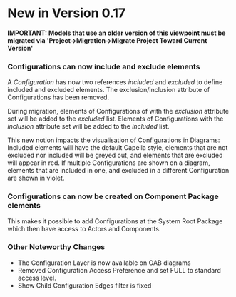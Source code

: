 <!--
  Copyright (c) 2018 THALES GLOBAL SERVICES.
  All rights reserved. This program and the accompanying materials
  are made available under the terms of the Eclipse Public License v1.0
  which accompanies this distribution, and is available at
  http://www.eclipse.org/legal/epl-v10.html

  Contributors:
       Thales - initial API and implementation
-->


= New in Version 0.17 =

'''IMPORTANT: Models that use an older version of this viewpoint must be migrated via 'Project->Migration->Migrate Project Toward Current Version' '''

=== Configurations can now include and exclude elements ===

A ''Configuration'' has now two references ''included'' and ''excluded'' to define included and excluded elements. The exclusion/inclusion attribute of Configurations has been removed.

During migration, elements of Configurations of with the ''exclusion'' attribute set will be added to the ''excluded'' list. Elements of Configurations with the ''inclusion'' attribute set will be added to the ''included'' list.

This new notion impacts the visualisation of Configurations in Diagrams: Included elements will have the default Capella style, elements that are not excluded nor included will be greyed out, and elements that
are excluded will appear in red. If multiple Configurations are shown on a diagram, elements that are included in one, and excluded in a different Configuration are shown in violet.


=== Configurations can now be created on Component Package elements ===

This makes it possible to add Configurations at the System Root Package which then have access to Actors and
Components.

=== Other Noteworthy Changes ===

* The Configuration Layer is now available on OAB diagrams
* Removed Configuration Access Preference and set FULL to standard access level.
* Show Child Configuration Edges filter is fixed
